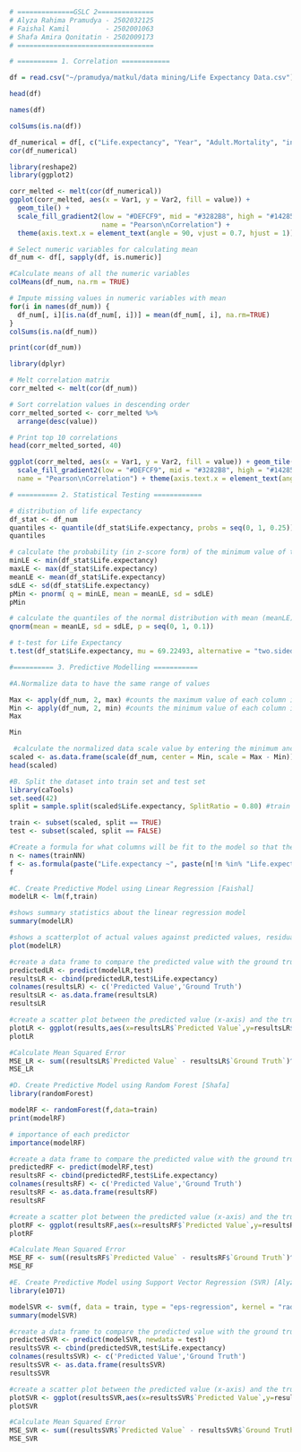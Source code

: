 ```{r}
# ==============GSLC 2==============
# Alyza Rahima Pramudya - 2502032125
# Faishal Kamil         - 2502001063
# Shafa Amira Qonitatin - 2502009173
# ==================================
```


```{r}
# ========== 1. Correlation ============
```


```{r}
df = read.csv("~/pramudya/matkul/data mining/Life Expectancy Data.csv")
```

```{r}
head(df)
```
```{r}
names(df)
```
```{r}
colSums(is.na(df))
```
```{r}
df_numerical = df[, c("Life.expectancy", "Year", "Adult.Mortality", "infant.deaths", "Alcohol", "percentage.expenditure", "Hepatitis.B", "Measles", "BMI", "under.five.deaths", "Total.expenditure", "Diphtheria", "HIV.AIDS", "GDP", "Population", "thinness..1.19.years", "thinness.5.9.years", "Income.composition.of.resources", "Schooling")]
cor(df_numerical)
```

```{r}
library(reshape2)
library(ggplot2)

corr_melted <- melt(cor(df_numerical))
ggplot(corr_melted, aes(x = Var1, y = Var2, fill = value)) +
  geom_tile() +
  scale_fill_gradient2(low = "#DEFCF9", mid = "#3282B8", high = "#142850",
                       name = "Pearson\nCorrelation") +
  theme(axis.text.x = element_text(angle = 90, vjust = 0.7, hjust = 1))

```

```{r}
# Select numeric variables for calculating mean
df_num <- df[, sapply(df, is.numeric)]

#Calculate means of all the numeric variables
colMeans(df_num, na.rm = TRUE)

```

```{r}
# Impute missing values in numeric variables with mean
for(i in names(df_num)) {
  df_num[, i][is.na(df_num[, i])] = mean(df_num[, i], na.rm=TRUE)
}
colSums(is.na(df_num))
```
```{r}
print(cor(df_num))
```
```{r}
library(dplyr)

# Melt correlation matrix
corr_melted <- melt(cor(df_num))

# Sort correlation values in descending order
corr_melted_sorted <- corr_melted %>%
  arrange(desc(value))

# Print top 10 correlations
head(corr_melted_sorted, 40)

```

```{r}
ggplot(corr_melted, aes(x = Var1, y = Var2, fill = value)) + geom_tile() +
  scale_fill_gradient2(low = "#DEFCF9", mid = "#3282B8", high = "#142850",
  name = "Pearson\nCorrelation") + theme(axis.text.x = element_text(angle = 90, vjust = 0.7, hjust = 1))
```

```{r}
# ========== 2. Statistical Testing ============
```

```{r}
# distribution of life expectancy 
df_stat <- df_num
quantiles <- quantile(df_stat$Life.expectancy, probs = seq(0, 1, 0.25))
quantiles
```
```{r}
# calculate the probability (in z-score form) of the minimum value of the variable "life_expectancy" in a normal distribution that has the mean and standard deviation of the variable.
minLE <- min(df_stat$Life.expectancy)
maxLE <- max(df_stat$Life.expectancy)
meanLE <- mean(df_stat$Life.expectancy)
sdLE <- sd(df_stat$Life.expectancy)
pMin <- pnorm( q = minLE, mean = meanLE, sd = sdLE)
pMin
```
```{r}
# calculate the quantiles of the normal distribution with mean (meanLE) and standard deviation (sdLE) for ten different probabilities, ranging from 0 to 1 with intervals of 0.1 using the qnorm() function
qnorm(mean = meanLE, sd = sdLE, p = seq(0, 1, 0.1))
```
```{r}
# t-test for Life Expectancy
t.test(df_stat$Life.expectancy, mu = 69.22493, alternative = "two.sided")
```

```{r}
#========== 3. Predictive Modelling ===========
```

```{r}
#A.Normalize data to have the same range of values 

Max <- apply(df_num, 2, max) #counts the maximum value of each column in the dataset
Min <- apply(df_num, 2, min) #counts the minimum value of each column in the dataset
Max
```
```{r}
Min
```
```{r}
 #calculate the normalized data scale value by entering the minimum and maximum values of each column 
scaled <- as.data.frame(scale(df_num, center = Min, scale = Max - Min))
head(scaled)
```
```{r}
#B. Split the dataset into train set and test set
library(caTools)
set.seed(42)
split = sample.split(scaled$Life.expectancy, SplitRatio = 0.80) #train 80%, test 20%

train <- subset(scaled, split == TRUE)
test <- subset(scaled, split == FALSE)
```

```{r}
#Create a formula for what columns will be fit to the model so that they are not written one by one
n <- names(trainNN)
f <- as.formula(paste("Life.expectancy ~", paste(n[!n %in% "Life.expectancy"], collapse = " + ")))
f
```

```{r}
#C. Create Predictive Model using Linear Regression [Faishal]
modelLR <- lm(f,train)

#shows summary statistics about the linear regression model
summary(modelLR)
```
```{r}
#shows a scatterplot of actual values against predicted values, residual plot, normal probability plot for residuals, and leverage plot
plot(modelLR)
```
```{r}
#create a data frame to compare the predicted value with the ground truth
predictedLR <- predict(modelLR,test)
resultsLR <- cbind(predictedLR,test$Life.expectancy) 
colnames(resultsLR) <- c('Predicted Value','Ground Truth')
resultsLR <- as.data.frame(resultsLR)
resultsLR
```
```{r}
#create a scatter plot between the predicted value (x-axis) and the true value (y-axis)
plotLR <- ggplot(results,aes(x=resultsLR$`Predicted Value`,y=resultsLR$`Ground Truth`)) + geom_point() + stat_smooth() + xlab("Predicted Value") + ylab("Ground Truth")
plotLR
```
```{r}
#Calculate Mean Squared Error
MSE_LR <- sum((resultsLR$`Predicted Value` - resultsLR$`Ground Truth`)^2)/nrow(test)
MSE_LR
```
```{r}
#D. Create Predictive Model using Random Forest [Shafa]
library(randomForest)

modelRF <- randomForest(f,data=train)
print(modelRF)
```
```{r}
# importance of each predictor
importance(modelRF) 
```
```{r}
#create a data frame to compare the predicted value with the ground truth
predictedRF <- predict(modelRF,test)
resultsRF <- cbind(predictedRF,test$Life.expectancy) 
colnames(resultsRF) <- c('Predicted Value','Ground Truth')
resultsRF <- as.data.frame(resultsRF)
resultsRF
```
```{r}
#create a scatter plot between the predicted value (x-axis) and the true value (y-axis)
plotRF <- ggplot(resultsRF,aes(x=resultsRF$`Predicted Value`,y=resultsRF$`Ground Truth`)) + geom_point() + stat_smooth() + xlab("Predicted Value") + ylab("Ground Truth")
plotRF
```
```{r}
#Calculate Mean Squared Error
MSE_RF <- sum((resultsRF$`Predicted Value` - resultsRF$`Ground Truth`)^2)/nrow(test)
MSE_RF
```
```{r}
#E. Create Predictive Model using Support Vector Regression (SVR) [Alyza]
library(e1071)

modelSVR <- svm(f, data = train, type = "eps-regression", kernel = "radial")
summary(modelSVR)
```

```{r}
#create a data frame to compare the predicted value with the ground truth
predictedSVR <- predict(modelSVR, newdata = test)
resultsSVR <- cbind(predictedSVR,test$Life.expectancy) 
colnames(resultsSVR) <- c('Predicted Value','Ground Truth')
resultsSVR <- as.data.frame(resultsSVR)
resultsSVR
```
```{r}
#create a scatter plot between the predicted value (x-axis) and the true value (y-axis)
plotSVR <- ggplot(resultsSVR,aes(x=resultsSVR$`Predicted Value`,y=resultsSVR$`Ground Truth`)) + geom_point() + stat_smooth() + xlab("Predicted Value") + ylab("Ground Truth")
plotSVR
```
```{r}
#Calculate Mean Squared Error
MSE_SVR <- sum((resultsSVR$`Predicted Value` - resultsSVR$`Ground Truth`)^2)/nrow(test)
MSE_SVR
```
